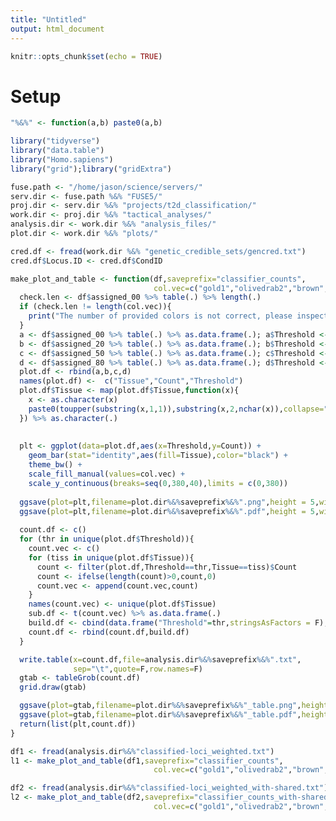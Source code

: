 ```yaml
---
title: "Untitled"
output: html_document
---
```


```r
knitr::opts_chunk$set(echo = TRUE)
```

# Setup 

```r

"%&%" <- function(a,b) paste0(a,b)

library("tidyverse")
library("data.table")
library("Homo.sapiens")
library("grid");library("gridExtra")

fuse.path <- "/home/jason/science/servers/"
serv.dir <- fuse.path %&% "FUSE5/"
proj.dir <- serv.dir %&% "projects/t2d_classification/"
work.dir <- proj.dir %&% "tactical_analyses/"
analysis.dir <- work.dir %&% "analysis_files/"
plot.dir <- work.dir %&% "plots/"

cred.df <- fread(work.dir %&% "genetic_credible_sets/gencred.txt")
cred.df$Locus.ID <- cred.df$CondID


```



```r

make_plot_and_table <- function(df,saveprefix="classifier_counts",
                                col.vec=c("gold1","olivedrab2","brown","red","dodgerblue","grey")){
  check.len <- df$assigned_00 %>% table(.) %>% length(.)
  if (check.len != length(col.vec)){
    print("The number of provided colors is not correct, please inspect")
  }
  a <- df$assigned_00 %>% table(.) %>% as.data.frame(.); a$Threshold <- "0.0"
  b <- df$assigned_20 %>% table(.) %>% as.data.frame(.); b$Threshold <- "0.2"
  c <- df$assigned_50 %>% table(.) %>% as.data.frame(.); c$Threshold <- "0.5"
  d <- df$assigned_80 %>% table(.) %>% as.data.frame(.); d$Threshold <- "0.8"
  plot.df <- rbind(a,b,c,d)
  names(plot.df) <-  c("Tissue","Count","Threshold")
  plot.df$Tissue <- map(plot.df$Tissue,function(x){
    x <- as.character(x)
    paste0(toupper(substring(x,1,1)),substring(x,2,nchar(x)),collapse="")
  }) %>% as.character(.)
    
    
  plt <- ggplot(data=plot.df,aes(x=Threshold,y=Count)) + 
    geom_bar(stat="identity",aes(fill=Tissue),color="black") + 
    theme_bw() + 
    scale_fill_manual(values=col.vec) + 
    scale_y_continuous(breaks=seq(0,380,40),limits = c(0,380))
    
  ggsave(plot=plt,filename=plot.dir%&%saveprefix%&%".png",height = 5,width=5)
  ggsave(plot=plt,filename=plot.dir%&%saveprefix%&%".pdf",height = 5,width=5)  
  
  count.df <- c()
  for (thr in unique(plot.df$Threshold)){
    count.vec <- c()
    for (tiss in unique(plot.df$Tissue)){
      count <- filter(plot.df,Threshold==thr,Tissue==tiss)$Count
      count <- ifelse(length(count)>0,count,0)
      count.vec <- append(count.vec,count)
    }
    names(count.vec) <- unique(plot.df$Tissue)
    sub.df <- t(count.vec) %>% as.data.frame(.)
    build.df <- cbind(data.frame("Threshold"=thr,stringsAsFactors = F),sub.df)
    count.df <- rbind(count.df,build.df)
  }

  write.table(x=count.df,file=analysis.dir%&%saveprefix%&%".txt",
              sep="\t",quote=F,row.names=F)
  gtab <- tableGrob(count.df)
  grid.draw(gtab)

  ggsave(plot=gtab,filename=plot.dir%&%saveprefix%&%"_table.png",height = 5,width=5)
  ggsave(plot=gtab,filename=plot.dir%&%saveprefix%&%"_table.pdf",height = 5,width=5)
  return(list(plt,count.df))
}


```



```r

df1 <- fread(analysis.dir%&%"classified-loci_weighted.txt")
l1 <- make_plot_and_table(df1,saveprefix="classifier_counts",
                                col.vec=c("gold1","olivedrab2","brown","red","dodgerblue","grey"))

```



```r

df2 <- fread(analysis.dir%&%"classified-loci_weighted_with-shared.txt")
l2 <- make_plot_and_table(df2,saveprefix="classifier_counts_with-shared",
                                col.vec=c("gold1","olivedrab2","brown","red","dodgerblue","grey"))
 
```


